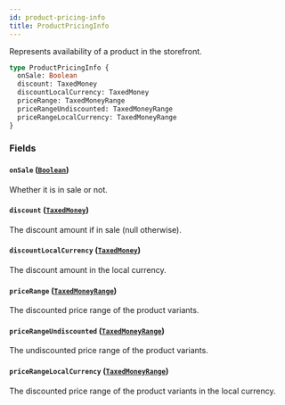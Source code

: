 ```yaml
---
id: product-pricing-info
title: ProductPricingInfo
---
```


Represents availability of a product in the storefront.

```graphql
type ProductPricingInfo {
  onSale: Boolean
  discount: TaxedMoney
  discountLocalCurrency: TaxedMoney
  priceRange: TaxedMoneyRange
  priceRangeUndiscounted: TaxedMoneyRange
  priceRangeLocalCurrency: TaxedMoneyRange
}
```

### Fields

#### `onSale` ([`Boolean`](/docs/developer/api-reference/scalars/boolean))

Whether it is in sale or not.

#### `discount` ([`TaxedMoney`](/docs/developer/api-reference/objects/taxed-money))

The discount amount if in sale (null otherwise).

#### `discountLocalCurrency` ([`TaxedMoney`](/docs/developer/api-reference/objects/taxed-money))

The discount amount in the local currency.

#### `priceRange` ([`TaxedMoneyRange`](/docs/developer/api-reference/objects/taxed-money-range))

The discounted price range of the product variants.

#### `priceRangeUndiscounted` ([`TaxedMoneyRange`](/docs/developer/api-reference/objects/taxed-money-range))

The undiscounted price range of the product variants.

#### `priceRangeLocalCurrency` ([`TaxedMoneyRange`](/docs/developer/api-reference/objects/taxed-money-range))

The discounted price range of the product variants in the local currency.
